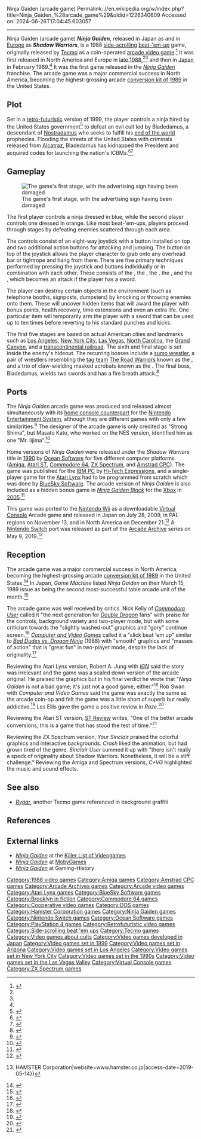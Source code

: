 Ninja Gaiden (arcade game)
Permalink: //en.wikipedia.org/w/index.php?title=Ninja_Gaiden_%28arcade_game%29&oldid=1226340609
Accessed on: 2024-06-26T17:04:45.603057



------
Ninja Gaiden (arcade game)
{{Infobox video game
|title=Ninja Gaiden
|image=Ninja Gaiden arcade flyer.png
|caption=North American arcade flyer
|developer={{collapsible list|title=[[Tecmo]]|titlestyle=font-weight:normal;font-size:13px;background:transparent;text-align:left|[[BlueSky Software]] (Lynx)}}
|publisher={{collapsible list|title=Tecmo|titlestyle=font-weight:normal;font-size:13px;background:transparent;text-align:left|{{vgrelease|NA|[[Hi-Tech Expressions]] (DOS)|EU|[[Ocean Software]] (computers)|NA|[[Atari Corporation|Atari]] (Atari Lynx)}}}}
|director = H. Iijima
|writer = H. Iijima
|artist = Shinobu Iwabayashi
|composer=Mikio Saitou<br>Ichiro Nakagawa<br>Ryuichi Nitta<br>Tamotsu Ebisawa
|series=''[[Ninja Gaiden]]''
|platforms=[[Arcade video game|Arcade]], [[Amiga]], [[Amstrad CPC]], [[Atari Lynx|Lynx]], [[Atari ST]], [[Commodore 64]], [[MS-DOS]],  [[ZX Spectrum]]
|released={{collapsible list|title=October 1988|titlestyle=font-weight:normal;font-size:13px;background:transparent;text-align:left|
'''Arcade'''{{vgrelease|NA|October 1988<ref name="Akagi">{{cite book |last1=Akagi |first1=Masumi |title=アーケードTVゲームリスト国内•海外編(1971-2005) |trans-title=Arcade TV Game List: Domestic • Overseas Edition (1971-2005) |date=13 October 2006 |publisher=Amusement News Agency |language=ja |location=Japan |isbn=978-4990251215 |pages=49, 138 |url=https://archive.org/details/ArcadeGameList1971-2005/page/n50}}</ref>|EU|December 1988<ref name="CU"/>|JP|February 1989<ref name="Akagi"/>}}
'''MS-DOS'''{{vgrelease|NA|1990|NA|February 15, 1991 <small>(re-release)</small>}}
'''Lynx, C64'''{{vgrelease|WW|1990}}
'''Amiga, Amstrad, ST, Spectrum'''{{vgrelease|EU|1990}}
}}
|genre=[[Beat 'em up]]
|modes=[[Two-player]], [[Cooperative video game|co-op]]
}}
'''''Ninja Gaiden''''', released in Japan as {{nihongo|'''''Ninja Ryūkenden'''''|忍者龍剣伝||lit. ''Ninja Dragon Sword Legend''}} and in [[Europe]] as '''''Shadow Warriors''''', is a 1988 [[side-scrolling]] [[beat-'em-up]] game, originally released by [[Tecmo]] as a coin-operated [[arcade video game]].<ref>{{cite web |url=http://www.arcade-museum.com/game_detail.php?game_id=8881 |title=Ninja Gaiden |publisher=The International Arcade Museum |accessdate =6 October 2013}}</ref> It was first released in North America and Europe in [[1988 in video gaming|late 1988]],<ref name="Akagi"/><ref name="CU"/> and then in [[Japan]] in February 1989.<ref name="Akagi"/>  It was the first game released in the ''[[Ninja Gaiden]]'' franchise. The arcade game was a major commercial success in North America, becoming the highest-grossing arcade [[1989 in video games|conversion kit of 1989]] in the United States.

==Plot==
Set in a [[retro-futuristic]] version of 1999, the player controls a ninja hired by the United States government<ref>{{cite web |title=Retro Game Museum |url=http://arcadefan.web.fc2.com/Ryukenden.html |access-date=23 March 2022}}</ref> to defeat an evil cult led by Bladedamus, a descendant of [[Nostradamus]] who seeks to fulfill his [[Eschatology|end of the world]] prophecies. Flooding the streets of the United States with criminals released from [[Alcatraz]], Bladedamus has kidnapped the President and acquired codes for launching the nation's ICBMs.<ref name=gamestno29>{{cite journal|journal=Gamest|script-title=ja:紹介 - 忍者龍剣伝|author=Joe Yamada|language=ja|page=103|volume=29|date=February 1989|url=http://www.geocities.jp/arcadon765/Ryukenden.html|access-date=2010-01-03|archive-url=https://web.archive.org/web/20120704144734/http://www.geocities.jp/arcadon765/Ryukenden.html|archive-date=2012-07-04|url-status=dead}}</ref><ref name=famimaga198901>{{cite magazine|magazine=Family Computer Magazine|script-title=ja:ぼくたちゲーセン野郎|language=ja|author=Satoshi Tajiri|author-link=Satoshi Tajiri|url=https://twitter.com/chou_nosuke/status/606052702246666241|date=1989-01-06|pages=114–115|accessdate=2015-11-27}}</ref>

==Gameplay==
[[Image:Ninja Gaiden (arcade) gameplay.png|left|thumb|The game's first stage, with the advertising sign having been damaged]]

The first player controls a ninja dressed in blue, while the second player controls one dressed in orange. Like most beat-'em-ups, players proceed through stages by defeating enemies scattered through each area.

The controls consist of an eight-way joystick with a button installed on top and two additional action buttons for attacking and jumping. The button on top of the joystick allows the player character to grab onto any overhead bar or tightrope and hang from there. There are five primary techniques performed by pressing the joystick and buttons individually or in combination with each other. These consists of the {{nihongo|"Triple Blow Combination"|3段連続攻撃|Sandai Renzoku Kōgeki|a series of punches and kicks that serve as the player's standard attack}}, the {{nihongo|"Flying Neck Throw"|首切り投げ|Kubikiri Nage|performed by attacking the enemy while jumping}}, the {{nihongo|"Hang Kick"|反動蹴り|Handō Keri|performed by attacking the enemy while hanging from a bar}}, the {{nihongo|"Tightrope Walk"|綱渡り術|Tsunawatari Jutsu|in which the player moves while hanging from or standing above a tightrope}}, and the {{nihongo|"Phoenix Backflip"|飛鳥返し|Hichō Gaeshi|a backflip performed after running into a wall}}, which becomes an attack if the player has a sword.

The player can destroy certain objects in the environment (such as telephone booths, signposts, dumpsters) by knocking or throwing enemies onto them. These will uncover hidden items that will award the player with bonus points, health recovery, time extensions and even an extra life. One particular item will temporarily arm the player with a sword that can be used up to ten times before reverting to his standard punches and kicks.

The first five stages are based on actual American cities and landmarks such as [[Los Angeles]], [[New York City]], [[Las Vegas Valley|Las Vegas]], [[North Carolina]], the [[Grand Canyon]], and a [[transcontinental railroad]]. The sixth and final stage is set inside the enemy's hideout. The recurring bosses include a [[sumo wrestler]], a pair of wrestlers resembling the [[tag team]] [[The Road Warriors]] known as the {{nihongo|Daor Warriors|ドーロウォリアーズ}}, and a trio of claw-wielding masked acrobats known as the {{nihongo|Men from Nanto|南斗の男たち|Nanto no Otokotachi}}. The final boss, Bladedamus, wields two swords and has a fire breath attack.<ref name=famitsu1989no5>{{cite journal|journal=ファミコン通信|title=ビデヲゲーム通信62|issue=69 (1989, No.5)|date=March 3, 1989|language=Japanese|url=https://archive.org/details/bi-weekly-famitsu-no.-69-march-3rd-1989/Bi-Weekly%20Famitsu%20-%20No.%2069%20March%203rd%2C%201989%20%28Compressed%29/page/n117/mode/2up}}</ref>

==Ports==

The ''Ninja Gaiden'' arcade game was produced and released almost simultaneously with its [[Ninja Gaiden (NES video game)|home console counterpart]] for the [[Nintendo Entertainment System]], although they are different games with only a few similarities.<ref name=masatokato>{{cite web|url=http://www.hardcoregaming101.net/ninjagaiden/ninjagaiden12.htm|title=Ninja Gaiden at Hardcore Gaming 101 - Interview with Masato "RUNMAL" Kato|author=Hardcore Gaming 101 editorial staff|quote=Kato: Both (the arcade and NES versions of Ninja Gaiden) were developed side by side on the same floor, at the same time. However, we only shared the same title, while each team developed their game as they pleased.|access-date=2016-09-02|archive-date=2015-05-16|archive-url=https://web.archive.org/web/20150516045908/http://www.hardcoregaming101.net/ninjagaiden/ninjagaiden12.htm|url-status=dead}}</ref> The designer of the arcade game is only credited as "Strong Shima", but Masato Kato, who worked on the NES version, identified him as one "Mr. Iijima".<ref name="RG92">{{cite magazine |title=Signature Series: ''Ninja Gaiden'' |magazine=[[Retro Gamer]] |issue=92 |date=July 2011 |pages=78–81 |publisher=[[Imagine Publishing]] |location=[[Bournemouth]] |issn=1742-3155 |oclc=489477015}}</ref>

Home versions of ''Ninja Gaiden'' were released under the ''Shadow Warriors'' title in [[1990 in video gaming|1990]] by [[Ocean Software]] for five different computer platforms ([[Amiga]], [[Atari ST]], [[Commodore 64]], [[ZX Spectrum]], and [[Amstrad CPC]]). The game was published for the [[IBM PC]] by [[Hi-Tech Expressions]], and a single-player game for the [[Atari Lynx]] had to be programmed from scratch which was done by [[BlueSky Software]]. The arcade version of ''Ninja Gaiden'' is also included as a hidden bonus game in ''[[Ninja Gaiden Black]]'' for the [[Xbox (console)|Xbox]] in [[2005 in video gaming|2005]].<ref>{{cite web | url = http://xbox.gamedaily.com/game/news/?gameid=531&id=5418 | title = Ninja Gaiden Extras Confirmed...Again | author = Brightman, James | publisher = GameDaily | date = February 10, 2004 | accessdate = 2006-08-23}}{{dead link|date=September 2016|bot=medic}}{{cbignore|bot=medic}}</ref> 

This game was ported to the [[Nintendo Wii]] as a downloadable [[Virtual Console]] Arcade game and released in Japan on July 28, 2009, in PAL regions on November 13, and in North America on December 21.<ref>{{cite web|url=https://www.nintendo.com/whatsnew/detail/rpQF_Q37xeLw8On2hEAtGy8gmJwnNYqd |title=500th Downloadable Wii Game Makes for a Smashing Holiday Season |date=21 December 2009 |publisher=Nintendo of America |accessdate=22 December 2009}}</ref> A [[Nintendo Switch]] port was released as part of the [[Arcade Archives|Arcade Archive]] series on May 9, 2019.<ref>{{Cite web|url=http://www.hamster.co.jp/american_hamster/arcadearchives/switch/ninja_gaiden.htm|title=Arcade Archives {{!}} HAMSTER Corporation|website=www.hamster.co.jp|access-date=2019-05-14}}</ref>

==Reception==
{{Video game reviews
| ARC = true
| AMI = true
| LYNX = true
| AST = true
| C64 = true
| ZX = true
| CRASH_ZX = 74%<ref>{{cite web|url=https://wos.meulie.net/pub/sinclair/magazines/Crash/Issue80/Pages/Crash8000048.jpg |format=JPG |title=Photographic image of game review |website=Wos.meulie.net |accessdate=2016-10-19}}</ref>
| CVG_ARC = Positive<ref name="CVG_ARC"/>
| CVG_AMI = 93%<ref name="CVG">{{cite web|url=https://wos.meulie.net/pub/sinclair/magazines/Computer-and-Video-Games/Issue103/Pages/CVG10300017.jpg |format=JPG |title=Photographic image of game review |website=Wos.meulie.net |accessdate=2016-10-19}}</ref>
| CVG_LYNX = 89%<ref name=cvg_lynx/>
| CVG_ZX = 92%<ref name="CVG"/>
| IGN_LYNX = 7/10<ref name=ignreview_lynx/>
| Raze_LYNX = 91%<ref name=raze_lynx/>
| STRev_AST = 4/5<ref name="STRev">{{cite web| url=https://mega.nz/file/hFcgAIQY#uZcXtTyf0TjhiB-BHxTPJDX-4feMRp7SdUdzVsNGt9w|title=SHADOW WARRIORS (Issue 2, June 1992 page 88)|website=ST Review}}</ref>
| SUser_ZX = 75%<ref>{{cite web|url=https://wos.meulie.net/pub/sinclair/magazines/SinclairUser/Issue103/Pages/SinclairUser10300023.jpg |format=JPG |title=Photographic image of game review |website=Wos.meulie.net |accessdate=2016-10-19}}</ref>
| YSinclair_ZX = 90%<ref>{{cite web|url=http://www.ysrnry.co.uk/articles/shadowwarriors.htm |title=Archived copy |accessdate=2016-07-31 |url-status=dead |archive-url=https://web.archive.org/web/20160215225706/http://www.ysrnry.co.uk/articles/shadowwarriors.htm |archive-date=2016-02-15 }}</ref>
| Z64_C64 = 57%<ref>{{Cite web|url=http://www.zzap64.co.uk/cgi-bin/displaypage.pl?issue=065&amp;page=079&amp;thumbstart=0&amp;magazine=zzap&amp;check=1|title = Impossible to Display Scan}}</ref>
| rev1 = ''[[Commodore User]]''
| rev1_ARC = 8/10<ref name="CU"/>
| award1Pub = ''Computer and Video Games''
| award1 = C+VG Hit<ref>Game review, Computer & Video Games issue 103, June 1990</ref>
| award2Pub = ''Your Sinclair''
| award2 = Megagame<ref>Game review, Your Sinclair issue 57, September 1990</ref>
}}

The arcade game was a major commercial success in North America, becoming the highest-grossing arcade [[1989 in video games|conversion kit of 1989]] in the United States.<ref>{{cite magazine |title=Special Report: 1989's Best Videos and Pins |magazine=RePlay |date=January 1990 |volume=15 |issue=4 |pages=44, 46 |url=https://archive.org/details/re-play-volume-14-issue-no.-4-january-1990-600DPI/RePlay%20-%20Volume%2014%2C%20Issue%20No.%204%20-%20January%201990/page/44}}</ref> In Japan, ''Game Machine'' listed ''Ninja Gaiden'' on their March 15, 1989 issue as being the second most-successful table arcade unit of the month.<ref>{{cite magazine|title=Game Machine's Best Hit Games 25 - テーブル型TVゲーム機 (Table Videos)|magazine=[[:ja:ゲームマシン|Game Machine]]|issue=352|publisher=[[:ja:アミューズメント通信社|Amusement Press, Inc.]]|date=15 March 1989|page=21|lang=ja}}</ref>

The arcade game was well received by critics. Nick Kelly of ''[[Commodore User]]'' called it "the next generation for ''[[Double Dragon]]'' fans" with praise for the controls, background variety and two-player mode, but with some criticism towards the "slightly washed-out" graphics and "gory" continue screen.<ref name="CU">{{cite magazine |last1=Kelly |first1=Nick |title=Arcades: Shadow Warriors |magazine=[[Commodore User]] |date=19 December 1988 |issue=64 (January 1989) |publisher=[[EMAP]] |location=United Kingdom |page=103 |url=https://www.solvalou.com/arcade/reviews/275/306}}</ref> ''[[Computer and Video Games]]'' called it a "slick beat 'em up" similar to ''[[Bad Dudes vs. Dragon Ninja]]'' (1988) with "smooth" graphics and "masses of action" that is "great fun" in two-player mode, despite the lack of originality.<ref name="CVG_ARC">{{cite magazine |title=Arcade Action: Shadow Warrior |magazine=[[Computer and Video Games]] |date=January 1989 |issue=88 (February 1989) |pages=102–3 |url=https://www.solvalou.com/arcade/reviews/196/306}}</ref>

Reviewing the Atari Lynx version, Robert A. Jung with ''[[IGN]]'' said the story was irrelevant and the game was a scaled down version of the arcade original. He praised the graphics but in his final verdict he wrote that "''Ninja Gaiden'' is not a bad game; it's just not a good game, either."<ref name=ignreview_lynx>{{cite web |url=http://www.ign.com/articles/1999/07/07/ninja-gaiden |title=The second Tecmo arcade conversion for the Atari Lynx is somewhat disappointing. |work=IGN |author=Robert A. Jung |date=6 July 1999 |access-date=18 August 2018}}</ref>
Rob Swan with ''Computer and Video Games'' said the game was exactly the same as the arcade coin-op and felt the game was a little short of superb but really addictive.<ref name=cvg_lynx>{{cite magazine |title=Lynx Lowdown |magazine=Computer Videogame Magazine |author=Rob Swan|date=August 1991 |issue=117 |page=37}}</ref>
Les Ellis gave the game a positive review in ''Raze''.<ref name=raze_lynx>{{cite web |url=https://archive.org/stream/RAZE_Issue_10_1991-08_Newsfield_Publishing_GB#page/n53 |via=archive.org |title=Ninja Gaiden |magazine=Raze |author=Les Ellis |issue=10 |page=54 |date=August 1991 |access-date=18 August 2018 }}</ref>

Reviewing the Atari ST version, [[ST Review]] writes, "One of the better arcade conversions, this is a game that has stood the test of time."<ref name="STRev">{{cite web| url=https://mega.nz/file/hFcgAIQY#uZcXtTyf0TjhiB-BHxTPJDX-4feMRp7SdUdzVsNGt9w|title=SHADOW WARRIORS (Issue 2, June 1992 page 88)|website=ST Review}}</ref>

Reviewing the ZX Spectrum version, ''Your Sinclair'' praised the colorful graphics and interactive backgrounds. ''Crash'' liked the animation, but had grown tired of the genre. ''Sinclair User'' summed it up with "there isn't really a speck of originality about Shadow Warriors. Nonetheless, it will be a stiff challenge." Reviewing the Amiga and Spectrum versions, ''C+VG'' highlighted the music and sound effects.

==See also==
* ''[[Rygar]]'', another Tecmo game referenced in background graffiti

==References==
{{Reflist}}

==External links==
* [https://www.arcade-museum.com/game_detail.php?game_id=8881 ''Ninja Gaiden''] at the [[Killer List of Videogames]]
*[https://www.mobygames.com/game/ninja-gaiden____ ''Ninja Gaiden''] at [[MobyGames]]
* [https://www.arcade-history.com/?n=ninja-gaiden&page=detail&id=1781 ''Ninja Gaiden''] at Gaming-History

{{Ninja Gaiden series|state=expanded}}

[[Category:1988 video games]]
[[Category:Amiga games]]
[[Category:Amstrad CPC games]]
[[Category:Arcade Archives games]]
[[Category:Arcade video games]]
[[Category:Atari Lynx games]]
[[Category:BlueSky Software games]]
[[Category:Brooklyn in fiction]]
[[Category:Commodore 64 games]]
[[Category:Cooperative video games]]
[[Category:DOS games]]
[[Category:Hamster Corporation games]]
[[Category:Ninja Gaiden games]]
[[Category:Nintendo Switch games]]
[[Category:Ocean Software games]]
[[Category:PlayStation 4 games]]
[[Category:Retrofuturistic video games]]
[[Category:Side-scrolling beat 'em ups]]
[[Category:Tecmo games]]
[[Category:Video games about cults]]
[[Category:Video games developed in Japan]]
[[Category:Video games set in 1999]]
[[Category:Video games set in Arizona]]
[[Category:Video games set in Los Angeles]]
[[Category:Video games set in New York City]]
[[Category:Video games set in the 1990s]]
[[Category:Video games set in the Las Vegas Valley]]
[[Category:Virtual Console games]]
[[Category:ZX Spectrum games]]